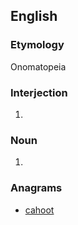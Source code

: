==English==

===Etymology===
Onomatopeia

===Interjection===
{{en-interj}}

# {{alternative spelling of|achoo|lang=en}}

===Noun===
{{en-noun}}

# {{alternative spelling of|achoo|lang=en}}

===Anagrams===
* [[cahoot#English|cahoot]]